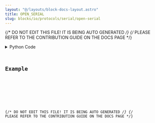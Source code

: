 ```yaml
---
layout: "@/layouts/block-docs-layout.astro"
title: OPEN_SERIAL
slug: blocks/io/protocols/serial/open-serial
---
```


{/* DO NOT EDIT THIS FILE! IT IS BEING AUTO GENERATED */}
{/* PLEASE REFER TO THE CONTRIBUTION GUIDE ON THE DOCS PAGE */}


<PythonDocsDisplay docstring={docstring} />
<details>
<summary>Python Code</summary>



<Code code={pythonCode} lang="py" wrap theme="dracula" />

[Find this Flojoy Block on GitHub](https://github.com/flojoy-ai/blocks/blob/main/blocks/IO/PROTOCOLS/SERIAL/OPEN_SERIAL/OPEN_SERIAL.py)

</details>

## Example


<GetHelpWidget />


<AppDisplay app={app} blockName="OPEN_SERIAL" client:visible />


<Example />

{/* DO NOT EDIT THIS FILE! IT IS BEING AUTO GENERATED */}
{/* PLEASE REFER TO THE CONTRIBUTION GUIDE ON THE DOCS PAGE */}
